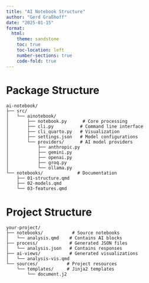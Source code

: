 ```yaml
---
title: "AI Notebook Structure"
author: "Gerd Graßhoff"
date: "2025-01-15"
format:
  html:
    theme: sandstone
    toc: true
    toc-location: left
    number-sections: true
    code-fold: true
---
```


# Package Structure

```
ai-notebook/
├── src/
│   └── ainotebook/
│       ├── notebook.py      # Core processing
│       ├── cli.py          # Command line interface
│       ├── cli_quarto.py   # Visualization
│       ├── settings.json   # Model configurations
│       └── providers/      # AI model providers
│           ├── anthropic.py
│           ├── gemini.py
│           ├── openai.py
│           ├── groq.py
│           └── ollama.py
└── notebooks/             # Documentation
    ├── 01-structure.qmd
    ├── 02-models.qmd
    └── 03-features.qmd
```

# Project Structure

```
your-project/
├── notebooks/           # Source notebooks
│   └── analysis.qmd    # Contains AI blocks
├── process/            # Generated JSON files
│   └── analysis.json   # Contains responses
├── ai-views/           # Generated visualizations
│   └── analysis-vis.qmd
└── sources/           # Project resources
    └── templates/     # Jinja2 templates
        └── document.j2
``` 